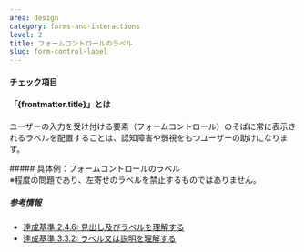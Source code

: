```yaml
---
area: design
category: forms-and-interactions
level: 2
title: フォームコントロールのラベル
slug: form-control-label
---
```



#### チェック項目

<Checkpoint title="すべてのフォームコントロールにラベルを設定する" />
<Checkpoint title="フォームコントロールの付近にラベルを表示する" />
<Checkpoint title="ラベルを常に表示する" />

#### 「{frontmatter.title}」とは

<Level level={frontmatter.level} />

ユーザーの入力を受け付ける要素（フォームコントロール）のそばに常に表示されるラベルを配置することは、認知障害や弱視をもつユーザーの助けになります。

<Cases>
  <div slot="title">
    ##### 具体例：フォームコントロールのラベル
  </div>
  <Case type="bad" title="プレースホルダーでラベルを代用する"></Case>
  <Case type="bad" title="フォームコントロールとラベルが離れている">
    ※程度の問題であり、左寄せのラベルを禁止するものではありません。
  </Case>
  <Case type="good" title="フォームコントロールの付近にラベルを表示する"></Case>
</Cases>

##### 参考情報

- [達成基準 2.4.6: 見出し及びラベルを理解する](https://waic.jp/translations/WCAG21/Understanding/headings-and-labels.html)
- [達成基準 3.3.2: ラベル又は説明を理解する](https://waic.jp/translations/WCAG21/Understanding/labels-or-instructions.html)
